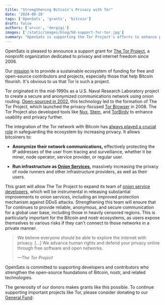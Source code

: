 ```yaml
---
title: "Strengthening Bitcoin’s Privacy with Tor"
date: '2024-08-28'
tags: ['OpenSats', 'grants', 'bitcoin']
draft: false
authors: ['arvin', 'dergigi']
images: ['/static/images/blog/50-support-for-tor.jpg']
summary: "OpenSats is supporting the Tor Project's efforts to enhance privacy on the Web."
---
```


OpenSats is pleased to announce a support grant for [The Tor
Project](https://www.torproject.org/), a nonprofit organization dedicated to
privacy and internet freedom since 2006.

Our [mission](/mission) is to provide a sustainable ecosystem of funding for
free and open-source contributors and projects, especially those that help
Bitcoin flourish. It's obvious to us that Tor is such a project.

Tor originated in the mid-1990s as a U.S. Naval Research Laboratory project to
create a secure and anonymized communications network using onion routing.
[Open-sourced in 2002](https://www.torproject.org/about/history/), this
technology led to the formation of The Tor Project, which launched the
privacy-focused [Tor Browser](https://www.torproject.org/download/) in 2008. The
Tor Project also developed tools like [Nyx](https://nyx.torproject.org/),
[Stem](https://stem.torproject.org/), and
[TorBirdy](https://gitlab.torproject.org/legacy/trac/-/wikis/torbirdy) to
enhance usability and privacy further.

The integration of the Tor network with Bitcoin has [always played a crucial
role](https://satoshi.nakamotoinstitute.org/posts/bitcointalk/45/) in
safeguarding the ecosystem by increasing privacy. It allows bitcoiners to:

- **Anonymize their network communications,** effectively protecting the IP
addresses of the user from tracing and surveillance, whether it be miner, node
operator, service provider, or regular user.

- **Run infrastructure as [Onion Services][os],** massively increasing the privacy of
node runners and other infrastructure providers, as well as their users.

[os]: https://community.torproject.org/onion-services/

This grant will allow The Tor Project to expand its team of [onion service
developers](https://gitlab.torproject.org/tpo/onion-services), which will be
instrumental in releasing substantial improvements to onion services, including
an improved protection mechanism against DDoS attacks.  Strengthening this team
will ensure that Tor continues to provide reliable, anonymous, and secure
communication for a global user base, including those in heavily censored
regions. This is particularly important for the Bitcoin and nostr ecosystems, as
users expose themselves to various risks if they can't connect to those networks
in a private manner.

> We believe everyone should be able to explore the internet with privacy.
> [...] We advance human rights and defend your privacy online through free
> software and open networks.
>
><cite>—The Tor Project</cite>

OpenSats is committed to supporting developers and contributors who strengthen
the open-source foundations of Bitcoin, nostr, and related technologies.

The generosity of our donors makes grants like this possible. To continue
supporting important projects like Tor, please consider donating to our [General
Fund](/funds/general):

<center>
    <DonateToGeneralFundButton/>
</center>

